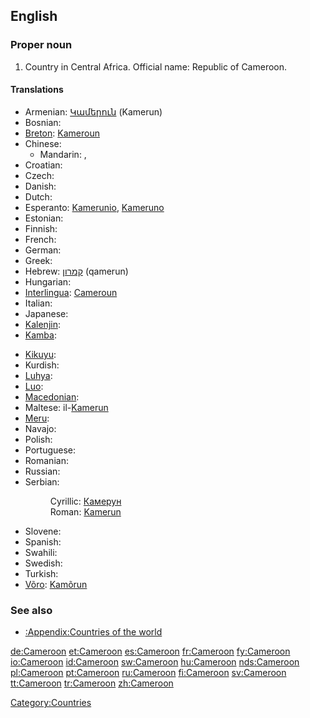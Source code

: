 ==English==
{{wikipedia}}

===Proper noun===
{{en-proper noun}}

# Country in Central Africa. Official name: Republic of Cameroon.

====Translations====
{{trans-top|country in Central Africa}}
* Armenian: [[Կամերուն]] (Kamerun)
* Bosnian: {{t-|bs|Kamerun|m}}
* [[Breton]]: [[Kameroun]]
* Chinese:
** Mandarin: {{t|zh|喀麥隆|sc=Hani}}, {{t|zh|喀麦隆|tr=Kāmàilóng|sc=Hani}}
* Croatian: {{t-|hr|Kamerun|m}}
* Czech: {{t-|cs|Kamerun|m}}
* Danish: {{t+|da|Cameroun}}
* Dutch: {{t+|nl|Kameroen}}
* Esperanto: [[Kamerunio]], [[Kameruno]]
* Estonian: {{t+|et|Kamerun}}
* Finnish: {{t+|fi|Kamerun}}
* French: {{t+|fr|Cameroun|m}}
* German: {{t+|de|Kamerun}}
* Greek: {{t+|el|Καμερούν|n|tr=Kameroún|sc=Grek}}
* Hebrew: [[קמרון]] (qamerun)
* Hungarian: {{t+|hu|Kamerun}}
* [[Interlingua]]: [[Cameroun]]
* Italian: {{t-|it|Camerun}}
* Japanese: {{t+|ja|カメルーン|tr=Kamerūn|sc=Jpan}}
* [[Kalenjin]]: {{tø|kln|Kamerun}}
* [[Kamba]]: {{tø|kam|Kameluni}}
{{trans-mid}}
* [[Kikuyu]]: {{tø|ki|Kaamerun}}
* Kurdish: {{ku-Arab|[[کامیرۆن]]}}
* [[Luhya]]: {{tø|luy|Kameruni}}
* [[Luo]]: {{tø|luo|Kamerun}}
* [[Macedonian]]: {{t-|mk|Камерун|m|tr=Kámerun|sc=Cyrl|xs=Macedonian}}
* Maltese: il-[[Kamerun]]
* [[Meru]]: {{tø|mer|Kameruni}}
* Navajo: {{tø|nv|Táłtłʼááh Chʼosh Daadánígíí Bitooh}}
* Polish: {{t+|pl|Kamerun}}
* Portuguese: {{t+|pt|Camarões}}
* Romanian: {{t-|ro|Camerun|n}}
* Russian: {{t+|ru|Камерун|sc=Cyrl}}
* Serbian:
*: Cyrillic: [[Камерун]] {{m}}
*: Roman: [[Kamerun]] {{m}}
* Slovene: {{t+|sl|Kamerun|m}}
* Spanish: {{t+|es|Camerún}}
* Swahili: {{t+|sw|Kameruni|xs=Swahili}}
* Swedish: {{t+|sv|Kamerun}}
* Turkish: {{t+|tr|Kamerun}}
* [[Võro]]: [[Kamõrun]]
{{trans-bottom}}

===See also===
* [[:Appendix:Countries of the world]]

[[Category:Countries]]

[[de:Cameroon]]
[[et:Cameroon]]
[[es:Cameroon]]
[[fr:Cameroon]]
[[fy:Cameroon]]
[[io:Cameroon]]
[[id:Cameroon]]
[[sw:Cameroon]]
[[hu:Cameroon]]
[[nds:Cameroon]]
[[pl:Cameroon]]
[[pt:Cameroon]]
[[ru:Cameroon]]
[[fi:Cameroon]]
[[sv:Cameroon]]
[[tt:Cameroon]]
[[tr:Cameroon]]
[[zh:Cameroon]]